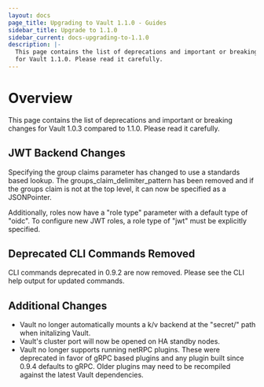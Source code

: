 ```yaml
---
layout: docs
page_title: Upgrading to Vault 1.1.0 - Guides
sidebar_title: Upgrade to 1.1.0
sidebar_current: docs-upgrading-to-1.1.0
description: |-
  This page contains the list of deprecations and important or breaking changes
  for Vault 1.1.0. Please read it carefully.
---
```


# Overview

This page contains the list of deprecations and important or breaking changes
for Vault 1.0.3 compared to 1.1.0. Please read it carefully.

## JWT Backend Changes

Specifying the group claims parameter has changed to use a standards based lookup. The groups_claim_delimiter_pattern
has been removed and if the groups claim is not at the top level, it can now be specified as a JSONPointer.

Additionally, roles now have a "role type" parameter with a default type of "oidc". To configure new JWT roles, a role
type of "jwt" must be explicitly specified.

## Deprecated CLI Commands Removed

CLI commands deprecated in 0.9.2 are now removed. Please see the CLI help output for updated commands.

## Additional Changes

- Vault no longer automatically mounts a k/v backend at the "secret/" path when initalizing Vault.
- Vault's cluster port will now be opened on HA standby nodes.
- Vault no longer supports running netRPC plugins. These were deprecated in favor of gRPC based plugins and any plugin built since 0.9.4 defaults to gRPC. Older plugins may need to be recompiled against the latest Vault dependencies.
